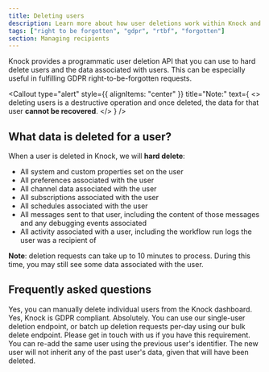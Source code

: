 ```yaml
---
title: Deleting users
description: Learn more about how user deletions work within Knock and how deletion can help with data privacy controls.
tags: ["right to be forgotten", "gdpr", "rtbf", "forgotten"]
section: Managing recipients
---
```


Knock provides a programmatic user deletion API that you can use to hard delete users and the data associated with users. This can be especially useful in fulfilling GDPR right-to-be-forgotten requests.

<Callout
  type="alert"
  style={{ alignItems: "center" }}
  title="Note:"
  text={
    <>
      deleting users is a destructive operation and once deleted, the data for
      that user <strong>cannot be recovered</strong>.
    </>
  }
/>

<MultiLangCodeBlock snippet="users.delete" title="Delete a user" />

## What data is deleted for a user?

When a user is deleted in Knock, we will **hard delete**:

- All system and custom properties set on the user
- All preferences associated with the user
- All channel data associated with the user
- All subscriptions associated with the user
- All schedules associated with the user
- All messages sent to that user, including the content of those messages and any debugging events associated
- All activity associated with a user, including the workflow run logs the user was a recipient of

**Note**: deletion requests can take up to 10 minutes to process. During this time, you may still see some data associated with the user.

## Frequently asked questions

<AccordionGroup>
  <Accordion title="Can I delete users from the Knock dashboard?">
    Yes, you can manually delete individual users from the Knock dashboard.
  </Accordion>
  <Accordion title="Is Knock GDPR compliant?">
    Yes, Knock is GDPR compliant.
  </Accordion>
  <Accordion title="Can I use the user deletion API to programmatically power GDPR right-to-be-forgotten requests?">
    Absolutely. You can use our single-user deletion endpoint, or batch up
    deletion requests per-day using our bulk delete endpoint.
  </Accordion>
  <Accordion title="I need to suppress a user from ever receiving notifications again from our platform, is that possible?">
    Please get in touch with us if you have this requirement.
  </Accordion>
  <Accordion title="If I delete a user and then re-use the identifier for that deleted user, what happens?">
    You can re-add the same user using the previous user's identifier. The new
    user will not inherit any of the past user's data, given that will have been
    deleted.
  </Accordion>
</AccordionGroup>
